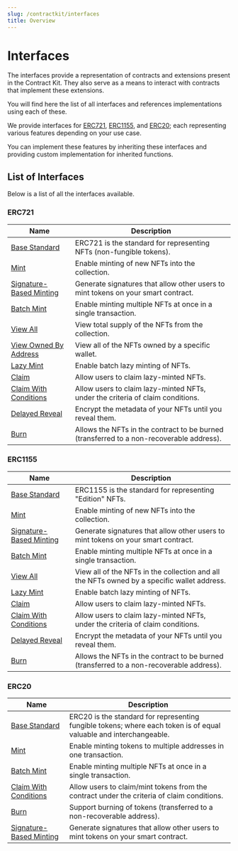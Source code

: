 ```yaml
---
slug: /contractkit/interfaces
title: Overview
---
```



# Interfaces

<div className="heroGrid">
<div>
  <p>
The interfaces provide a representation of contracts and extensions present in the Contract Kit. They also serve as a means to interact with contracts that implement these extensions.
  </p>
<p>
You will find here the list of all interfaces and references implementations using each of these.
</p>

We provide interfaces for [ERC721](/contractkit/interfaces/erc721), [ERC1155](/contractkit/interfaces/erc1155), and
[ERC20](/contractkit/interfaces/erc20); each representing various features depending on your use case.

You can implement these features by inheriting these interfaces and providing custom implementation for inherited functions.

</div>

<div className="heroGridImageContainer">
  <ThemedImage
    sources={{
      light: "/assets/extensions.png",
      dark: "/assets/extensions.png",
    }}
    className="heroGridImage"
    alt="web3sdkio dashboard"
  />
</div>

</div>

## List of Interfaces

Below is a list of all the interfaces available.

### ERC721

| Name                                                                           | Description                                                                              |
| ------------------------------------------------------------------------------ | ---------------------------------------------------------------------------------------- |
| [Base Standard](/contractkit/interfaces/erc721)                                | ERC721 is the standard for representing NFTs (non-fungible tokens).                      |
| [Mint](/contractkit/interfaces/erc721mintable)                                 | Enable minting of new NFTs into the collection.                                          |
| [Signature-Based Minting](/contractkit/interfaces/erc721signaturemintable)     | Generate signatures that allow other users to mint tokens on your smart contract.        |
| [Batch Mint](/contractkit/interfaces/erc721batchmintable)                      | Enable minting multiple NFTs at once in a single transaction.                            |
| [View All](/contractkit/interfaces/erc721supply)                               | View total supply of the NFTs from the collection.                                       |
| [View Owned By Address](/contractkit/interfaces/erc721enumerable)              | View all of the NFTs owned by a specific wallet.                                         |
| [Lazy Mint](/contractkit/interfaces/erc721lazymintable)                        | Enable batch lazy minting of NFTs.                                                       |
| [Claim](/contractkit/interfaces/erc721claimable)                               | Allow users to claim lazy-minted NFTs.                                                   |
| [Claim With Conditions](/contractkit/interfaces/erc721claimablewithconditions) | Allow users to claim lazy-minted NFTs, under the criteria of claim conditions.           |
| [Delayed Reveal](/contractkit/interfaces/erc721revealable)                     | Encrypt the metadata of your NFTs until you reveal them.                                 |
| [Burn](/contractkit/interfaces/erc721burnable)                                 | Allows the NFTs in the contract to be burned (transferred to a non-recoverable address). |

### ERC1155

| Name                                                                            | Description                                                                                 |
| ------------------------------------------------------------------------------- | ------------------------------------------------------------------------------------------- |
| [Base Standard](/contractkit/interfaces/erc1155)                                | ERC1155 is the standard for representing "Edition" NFTs.                                    |
| [Mint](/contractkit/interfaces/erc1155mintable)                                 | Enable minting of new NFTs into the collection.                                             |
| [Signature-Based Minting](/contractkit/interfaces/erc1155signaturemintable)     | Generate signatures that allow other users to mint tokens on your smart contract.           |
| [Batch Mint](/contractkit/interfaces/erc1155batchmintable)                      | Enable minting multiple NFTs at once in a single transaction.                               |
| [View All](/contractkit/interfaces/erc1155enumerable)                           | View all of the NFTs in the collection and all the NFTs owned by a specific wallet address. |
| [Lazy Mint](/contractkit/interfaces/erc1155lazymintable)                        | Enable batch lazy minting of NFTs.                                                          |
| [Claim](/contractkit/interfaces/erc1155claimable)                               | Allow users to claim lazy-minted NFTs.                                                      |
| [Claim With Conditions](/contractkit/interfaces/erc1155claimablewithconditions) | Allow users to claim lazy-minted NFTs, under the criteria of claim conditions.              |
| [Delayed Reveal](/contractkit/interfaces/erc1155revealable)                     | Encrypt the metadata of your NFTs until you reveal them.                                    |
| [Burn](/contractkit/interfaces/erc1155burnable)                                 | Allows the NFTs in the contract to be burned (transferred to a non-recoverable address).    |

### ERC20

| Name                                                                          | Description                                                                                                        |
| ----------------------------------------------------------------------------- | ------------------------------------------------------------------------------------------------------------------ |
| [Base Standard](/contractkit/interfaces/erc20)                                | ERC20 is the standard for representing fungible tokens; where each token is of equal valuable and interchangeable. |
| [Mint](/contractkit/interfaces/erc20mintable)                                 | Enable minting tokens to multiple addresses in one transaction.                                                    |
| [Batch Mint](/contractkit/interfaces/erc1155batchmintable)                    | Enable minting multiple NFTs at once in a single transaction.                                                      |
| [Claim With Conditions](/contractkit/interfaces/erc20claimablewithconditions) | Allow users to claim/mint tokens from the contract under the criteria of claim conditions.                         |
| [Burn](/contractkit/interfaces/erc20burnable)                                 | Support burning of tokens (transferred to a non-recoverable address).                                              |
| [Signature-Based Minting](/contractkit/interfaces/erc20signaturemintable)     | Generate signatures that allow other users to mint tokens on your smart contract.                                  |
